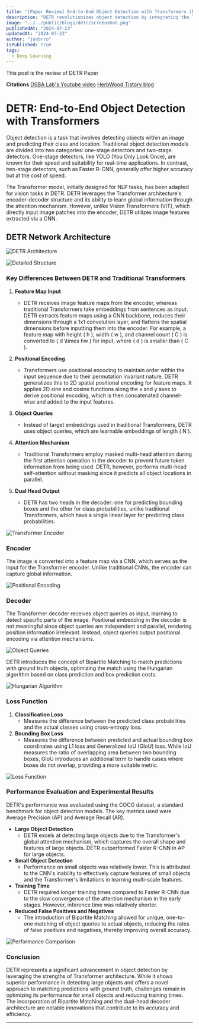 ```yaml
---
title: "[Paper Review] End-to-End Object Detection with Transformers (DETR)"
description: "DETR revolutionizes object detection by integrating the Transformer architecture's global attention mechanism with CNN-extracted image features, utilizing a novel bipartite matching algorithm to enhance detection accuracy and efficiency across varied object scales."
image: "../../public/blogs/detr/screenshot.png"
publishedAt: "2024-07-23"
updatedAt: "2024-07-23"
author: "junbrro"
isPublished: true
tags:
  - Deep Learning
---
```


This post is the review of DETR Paper

**Citations**
[DSBA Lab's Youtube video](https://youtu.be/q1wSykClIMk?si=fFxHKqCrNkuOcW9F)
[HerbWood Tistory blog](https://herbwood.tistory.com/26)

# DETR: End-to-End Object Detection with Transformers

Object detection is a task that involves detecting objects within an image and predicting their class and location. Traditional object detection models are divided into two categories: one-stage detectors and two-stage detectors. One-stage detectors, like YOLO (You Only Look Once), are known for their speed and suitability for real-time applications. In contrast, two-stage detectors, such as Faster R-CNN, generally offer higher accuracy but at the cost of speed.

The Transformer model, initially designed for NLP tasks, has been adapted for vision tasks in DETR. DETR leverages the Transformer architecture's encoder-decoder structure and its ability to learn global information through the attention mechanism. However, unlike Vision Transformers (ViT), which directly input image patches into the encoder, DETR utilizes image features extracted via a CNN.

## DETR Network Architecture

![DETR Architecture](https://github.com/user-attachments/assets/ce5f48c6-73d6-45d6-9c0d-ecd0ec88dd47)

![Detailed Structure](https://github.com/user-attachments/assets/192780ef-86dd-46e8-8340-868ab95e7a5f)

### Key Differences Between DETR and Traditional Transformers

1. **Feature Map Input**

   - DETR receives image feature maps from the encoder, whereas traditional Transformers take embeddings from sentences as input. DETR extracts feature maps using a CNN backbone, reduces their dimensions through a 1x1 convolution layer, and flattens the spatial dimensions before inputting them into the encoder. For example, a feature map with height \( h \), width \( w \), and channel count \( C \) is converted to \( d \times hw \) for input, where \( d \) is smaller than \( C \).

2. **Positional Encoding**

   - Transformers use positional encoding to maintain order within the input sequence due to their permutation invariant nature. DETR generalizes this to 2D spatial positional encoding for feature maps. It applies 2D sine and cosine functions along the x and y axes to derive positional encoding, which is then concatenated channel-wise and added to the input features.

3. **Object Queries**

   - Instead of target embeddings used in traditional Transformers, DETR uses object queries, which are learnable embeddings of length \( N \).

4. **Attention Mechanism**

   - Traditional Transformers employ masked multi-head attention during the first attention operation in the decoder to prevent future token information from being used. DETR, however, performs multi-head self-attention without masking since it predicts all object locations in parallel.

5. **Dual Head Output**
   - DETR has two heads in the decoder: one for predicting bounding boxes and the other for class probabilities, unlike traditional Transformers, which have a single linear layer for predicting class probabilities.

![Transformer Encoder](https://github.com/user-attachments/assets/7031c6c2-b347-4211-9fb2-f2d39af866c8)

### Encoder

The image is converted into a feature map via a CNN, which serves as the input for the Transformer encoder. Unlike traditional CNNs, the encoder can capture global information.

![Positional Encoding](https://github.com/user-attachments/assets/1df7e4f1-0a3d-4012-9607-0e3651b387ff)

### Decoder

The Transformer decoder receives object queries as input, learning to detect specific parts of the image. Positional embedding in the decoder is not meaningful since object queries are independent and parallel, rendering position information irrelevant. Instead, object queries output positional encoding via attention mechanisms.

![Object Queries](https://github.com/user-attachments/assets/7ddd7b31-f831-4120-9613-6c2512d8e47d)

DETR introduces the concept of Bipartite Matching to match predictions with ground truth objects, optimizing the match using the Hungarian algorithm based on class prediction and box prediction costs.

![Hungarian Algorithm](https://github.com/user-attachments/assets/ff3e72db-4684-46ae-9d2b-8a0ffae1c482)

### Loss Function

1. **Classification Loss**
   - Measures the difference between the predicted class probabilities and the actual classes using cross-entropy loss.
2. **Bounding Box Loss**
   - Measures the difference between predicted and actual bounding box coordinates using L1 loss and Generalized IoU (GIoU) loss. While IoU measures the ratio of overlapping area between two bounding boxes, GIoU introduces an additional term to handle cases where boxes do not overlap, providing a more suitable metric.

![Loss Function](https://github.com/user-attachments/assets/a13435a8-7719-43c5-b4c4-69e7358f0707)

### Performance Evaluation and Experimental Results

DETR's performance was evaluated using the COCO dataset, a standard benchmark for object detection models. The key metrics used were Average Precision (AP) and Average Recall (AR).

- **Large Object Detection**
  - DETR excels at detecting large objects due to the Transformer's global attention mechanism, which captures the overall shape and features of large objects. DETR outperformed Faster R-CNN in AP for large objects.
- **Small Object Detection**
  - Performance on small objects was relatively lower. This is attributed to the CNN's inability to effectively capture features of small objects and the Transformer's limitations in learning multi-scale features.
- **Training Time**
  - DETR required longer training times compared to Faster R-CNN due to the slow convergence of the attention mechanism in the early stages. However, inference time was relatively shorter.
- **Reduced False Positives and Negatives**
  - The introduction of Bipartite Matching allowed for unique, one-to-one matching of object queries to actual objects, reducing the rates of false positives and negatives, thereby improving overall accuracy.

![Performance Comparison](https://github.com/user-attachments/assets/16e83512-6ec4-492c-827a-5e3b01cdcb88)

### Conclusion

DETR represents a significant advancement in object detection by leveraging the strengths of Transformer architecture. While it shows superior performance in detecting large objects and offers a novel approach to matching predictions with ground truth, challenges remain in optimizing its performance for small objects and reducing training times. The incorporation of Bipartite Matching and the dual-head decoder architecture are notable innovations that contribute to its accuracy and efficiency.

---
